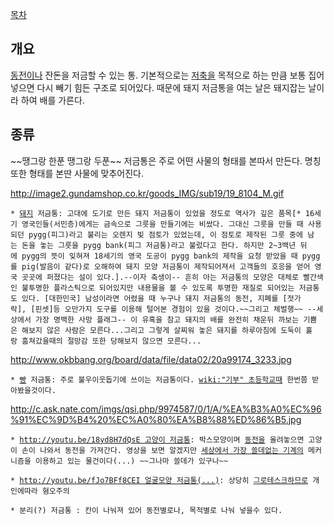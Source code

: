 [[목차]]
== 개요 ==
[[동전]]이나 잔돈을 저금할 수 있는 통. 
기본적으로는 [[저축]]을 목적으로 하는 만큼 보통 집어넣으면 다시 빼기 힘든 구조로 되어있다. 때문에 돼지 저금통을 여는 날은 돼지잡는 날이라 하여 배를 가른다.
== 종류 ==
~~땡그랑 한푼 땡그랑 두푼~~
저금통은 주로 어떤 사물의 형태를 본따서 만든다. 명칭또한 형태를 본딴 사물에 맞추어진다.

http://image2.gundamshop.co.kr/goods_IMG/sub19/19_8104_M.gif
 * [[돼지]] 저금통: 고대에 도기로 만든 돼지 저금통이 있었을 정도로 역사가 깊은 품목[* 16세기 영국인들(서민층)에게는 금속으로 그릇을 만들기에는 비쌌다. 그대신 그릇을 만들 때 사용되던 pygg(피그)라고 불리는 오렌지 빛 점토가 있었는데, 이 점토로 제작된 그릇 중에 남는 돈을 놓는 그릇을 pygg bank(피그 저금통)라고 불렀다고 한다. 하지만 2~3백년 뒤에 pygg의 뜻이 잊혀져 18세기의 영국 도공이 pygg bank의 제작을 요청 받았을 때 pygg를 pig(발음이 같다)로 오해하여 돼지 모양 저금통이 제작되어져서 고객들의 호응을 얻어 영국 곳곳에 퍼졌다는 설이 있다.].--이자 축생이-- 흔히 아는 저금통의 모양은 대체로 빨간색인 불투명한 플라스틱으로 되어있지만 내용물을 볼 수 있도록 투명한 재질로 되어있는 저금통도 있다. [대한민국] 남성이라면 어렸을 때 누구나 돼지 저금통의 동전, 지폐를 [젓가락], [핀셋]등 오만가지 도구를 이용해 털어본 경험이 있을 것이다.~~그리고 체벌행~~ --세상에서 가장 명백한 사망 플래그-- 이 유혹을 참고 돼지의 배를 완전히 채운뒤 까보는 기쁨은 해보지 않은 사람은 모른다...그리고 그렇게 살찌워 놓은 돼지를 하루아침에 도둑이 홀랑 훔쳐갔을때의 절망감 또한 당해보지 않으면 모른다...

http://www.okbbang.org/board/data/file/data02/20a99174_3233.jpg
 * [[빵]] 저금통: 주로 불우이웃돕기에 쓰이는 저금통이다. [[wiki:"기부" 초등학교때]] 한번쯤 받아봤을것이다.

http://c.ask.nate.com/imgs/qsi.php/9974587/0/1/A/%EA%B3%A0%EC%96%91%EC%9D%B4%20%EC%A0%80%EA%B8%88%ED%86%B5.jpg
 * [[http://youtu.be/18yd8H7dQsE 고양이 저금통]]: 박스모양이며 [[동전]]을 올려놓으면 고양이 손이 나와서 동전을 가져간다. 영상을 보면 알겠지만 [[세상에서 가장 쓸데없는 기계]]의 메커니즘을 이용하고 있는 물건이다(...) ~~그나마 쓸데가 있구나~~

 * [[http://youtu.be/fJo7BFf8CEI 얼굴모양 저금통(...)]]: 상당히 [[그로테스크]]하므로 개인에따라 혐오주의

 * 분리(?) 저금통 : 칸이 나눠져 있어 동전별로나, 목적별로 나눠 넣을수 있다.
